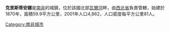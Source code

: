 '''克里斯蒂安娜'''是[[南非|南非]]的城鎮，位於該國北部[[瓦爾河|瓦爾河]]畔，由[[西北省_(南非)|西北省]]負責管轄，始建於1870年，面積59.9平方公里，2001年人口4,862，人口密度每平方公里81人。

{{SouthAfrica-geo-stub}}
[[Category:南非城市|Category:南非城市]]
